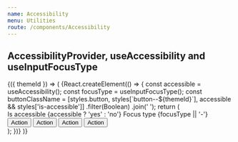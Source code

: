 ```yaml
---
name: Accessibility
menu: Utilities
route: /components/Accessibility
---
```



<PageTitle title="Accessibility" src="context/Accessibility" />

## AccessibilityProvider, useAccessibility and useInputFocusType

<Playground>
  <ThemeWrapper withThemeId>
    {({ themeId }) => (
      <AccessibilityProvider>
        <React.Fragment>
          {React.createElement(() => {
            const accessible = useAccessibility();
            const focusType = useInputFocusType();
            const buttonClassName = [styles.button, styles[`button--${themeId}`], accessible && styles['is-accessible']]
              .filter(Boolean)
              .join(' ');
            return (
              <div>
                <Flex direction="row" wrap>
                  <Rhythm m={2} mb={4}>
                    <Typography as="div" variants={['xsmall-caps']} style={{ width: '120px' }}>
                      <Typography volume="quiet">Is accessible</Typography> {accessible ? 'yes' : 'no'}
                    </Typography>
                    <Typography as="div" variants={['xsmall-caps']} style={{ width: '140px' }}>
                      <Typography volume="quiet">Focus type</Typography> {focusType || '-'}
                    </Typography>
                  </Rhythm>
                </Flex>
                <Flex direction="row">
                  <button type="button" className={buttonClassName}>
                    Action
                  </button>
                  <button type="button" className={buttonClassName}>
                    Action
                  </button>
                  <button type="button" className={buttonClassName}>
                    Action
                  </button>
                  <button type="button" className={buttonClassName}>
                    Action
                  </button>
                </Flex>
              </div>
            );
          })}
        </React.Fragment>
      </AccessibilityProvider>
    )}
  </ThemeWrapper>
</Playground>
